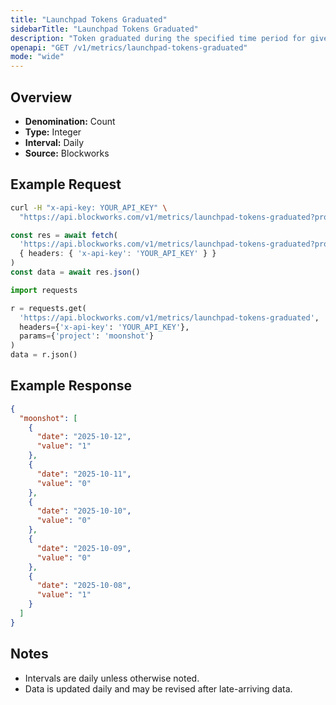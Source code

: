 ```yaml
---
title: "Launchpad Tokens Graduated"
sidebarTitle: "Launchpad Tokens Graduated"
description: "Token graduated during the specified time period for given launchpad."
openapi: "GET /v1/metrics/launchpad-tokens-graduated"
mode: "wide"
---
```


## Overview

- **Denomination:** Count
- **Type:** Integer
- **Interval:** Daily
- **Source:** Blockworks

## Example Request

<CodeGroup>

```bash cURL
curl -H "x-api-key: YOUR_API_KEY" \
  "https://api.blockworks.com/v1/metrics/launchpad-tokens-graduated?project=moonshot"
```

```typescript TypeScript
const res = await fetch(
  'https://api.blockworks.com/v1/metrics/launchpad-tokens-graduated?project=moonshot',
  { headers: { 'x-api-key': 'YOUR_API_KEY' } }
)
const data = await res.json()
```

```python Python
import requests

r = requests.get(
  'https://api.blockworks.com/v1/metrics/launchpad-tokens-graduated',
  headers={'x-api-key': 'YOUR_API_KEY'},
  params={'project': 'moonshot'}
)
data = r.json()
```

</CodeGroup>

## Example Response

```json
{
  "moonshot": [
    {
      "date": "2025-10-12",
      "value": "1"
    },
    {
      "date": "2025-10-11",
      "value": "0"
    },
    {
      "date": "2025-10-10",
      "value": "0"
    },
    {
      "date": "2025-10-09",
      "value": "0"
    },
    {
      "date": "2025-10-08",
      "value": "1"
    }
  ]
}
```

## Notes
- Intervals are daily unless otherwise noted.
- Data is updated daily and may be revised after late-arriving data.